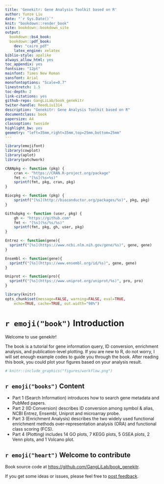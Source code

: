 ```yaml
---
title: 'Genekitr: Gene Analysis Toolkit based on R'
author: Yunze Liu
date: "`r Sys.Date()`"
knit: "bookdown::render_book"
site: bookdown::bookdown_site
output:
  bookdown::bs4_book:
  bookdown::pdf_book:
    dev: "cairo_pdf"
    latex_engine: xelatex
biblio-style: apalike
always_allow_html: yes
toc_appendix: yes
fontsize: "12pt"
mainfont: Times New Roman
sansfont: Arial
monofontoptions: "Scale=0.7"
linestretch: 1.5
toc-depth: 2
link-citations: yes
github-repo: GangLiLab/book_genekitr
twiter-handle: ReedLiu1314
description: "Genekitr: Gene Analysis Toolkit based on R"
documentclass: book
papersize: A4
classoption: twoside
highlight_bw: yes
geometry: "left=35mm,right=35mm,top=25mm,bottom=25mm"
---
```



```r
library(emojifont)
library(cowplot)
library(aplot)
library(patchwork)

CRANpkg <- function (pkg) {
    cran <- "https://CRAN.R-project.org/package"
    fmt <- "[%s](%s=%s)"
    sprintf(fmt, pkg, cran, pkg)
}

Biocpkg <- function (pkg) {
    sprintf("[%s](http://bioconductor.org/packages/%s)", pkg, pkg)
}

Githubpkg <- function (user, pkg) {
    gh <- "https://github.com"
    fmt <- "[%s](%s/%s/%s)"
    sprintf(fmt, pkg, gh, user, pkg)
}

Entrez <- function(gene){
  sprintf("[%s](https://www.ncbi.nlm.nih.gov/gene/%s)", gene, gene)
}

Ensembl <- function(gene){
  sprintf("[%s](https://www.ensembl.org/id/%s)", gene, gene)
}

Uniprot <- function(pro){
  sprintf("[%s](https://www.uniprot.org/uniprot/%s)", pro, pro)
}

library(knitr)
opts_chunk$set(message=FALSE, warning=FALSE, eval=TRUE, 
    echo=TRUE, cache=TRUE, out.width="98%")
```


# `r emoji("book")` Introduction {-}


Welcome to use genekitr!

The book is a tutorial for gene information query, ID conversion, enrichment analysis, and publication-level plotting. If you are new to R, do not worry, I will set enough example codes to guide you through the book. After reading this book, you could plot your figures based on your analysis result.


```r
# knitr::include_graphics("figures/workflow.png")
```



## `r emoji("books")` Content {-}

+ Part 1 (Search Information) introduces how to search gene metadata and PubMed papers.
+ Part 2 (ID Conversion) describes ID conversion among symbol & alias, NCBI Entrez, Ensembl, Uniprot and microarray probe. 
+ Part 3 (Enrichment Analysis) describes the two widely used functional enrichment methods over-representation analysis (ORA) and functional class scoring (FCS).
+ Part 4 (Plotting) includes 14 GO plots, 7 KEGG plots, 5 GSEA plots, 2 Venn plots, and 1 Volcano plot. 

## `r emoji("heart")` Welcome to contribute {-}

Book source code at <https://github.com/GangLiLab/book_genekitr>. 

If you get some ideas or issues, please feel free to [post feedback](https://github.com/YuLab-SMU/biomedical-knowledge-mining-book/issues/new).

